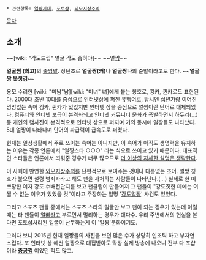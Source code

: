  * 관련항목: [[얼짱시대]], [[포토샵]], [[외모지상주의]]

[[목차]]
== 소개 ==
~~[wiki: "각도드립" 얼굴 각도 좁혀야]~~ ~~얼[[쨩]]~~

'''얼굴[[짱]] (최고)'''의 [[줄임말]]. 장난조로 '''얼굴짱(커)'''나 '''얼굴짱나'''의 준말이라고도 한다. ~~'''얼굴짱 못생김'''~~

용모 수려한 [wiki: "미남"남][wiki: "미녀" 녀]에게 붙는 칭호로, 킹카, 퀸카로도 표현된다. 2000대 초반 10대를 중심으로 인터넷상에 퍼진 유행어로, 당시엔 십년가량 이어진 명망있는 속어 킹카, 퀸카가 있었지만 인터넷 상을 중심으로 얼짱이란 단어로 대체되었다. 컴퓨터와 인터넷 보급이 본격화되고 인터넷 커뮤니티 문화가 폭발하면서 [[하두리]](...) 등 개인의 캠사진이 본격적으로 인터넷 상으로 퍼지며 거의 동시에 얼짱들도 나타났다. 5대 얼짱이 나타나며 단어의 파급력이 급속도로 퍼졌다.

현재는 일상생활에서 주로 쓰이는 속어는 아니지만, 이 속어가 아직도 생명력을 유지하는 이유는 각종 언론에서 "얼짱스타 ○○○" 라는 식으로 쓰이고 있기 때문이다. 대표적인 스타들은 언론에서 띄워준 경우가 너무 많으므로 [[더 이상의 자세한 설명은 생략한다]].

이 사회에 만연한 [[외모지상주의]]를 단편적으로 보여주는 것이나 다름없는 조어. 얼짱 칭호가 붙으면 설령 범죄자라고 해도 팬을 자처하는 사람들이 나타난다.(...) 실제로 한 예쁘장한 여자 강도 수배전단지를 보고 팬클럽이 만들어져 그 팬들이 "강도짓한 데에는 어쩔 수 없는 이유가 있었을 것"이라고 주장하는 일명 '[[강도얼짱]]' 사건도 있었다.

그리고 스포츠 팬들 중에서는 스포츠 스타의 얼굴만 보고 팬이 되는 경우가 있는데 이럴때는 타 팬들이 [[얼빠]]라고 부르면서 멀리하는 경우가 대다수. 우리 주변에서의 현실을 본다면 포토샵처리된 얼굴이 난무하는게 이 '얼짱'문화이기도.

그러다 보니 2015년 현재 얼짱들의 사진을 보면 많은 수가 상당히 인조틱 하고 부자연 스럽다. 또 인터넷 상 에선 얼짱으로 대접받아도 막상 실제 방송에 나오니 전부 다 포샵이라 '''[[충공깽]]''' 이었던 적도 많고.
